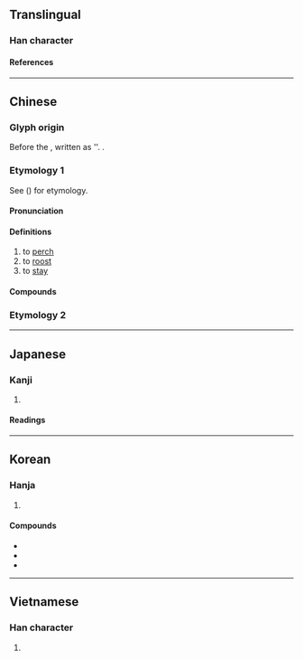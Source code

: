 {{also|栖}}
{{character info}}
==Translingual==

===Han character===
{{Han char|rn=75|rad=木|as=08|sn=12|four=45944|canj=DJLV|ids=⿰木妻}}

====References====
{{Han ref|kx=0534.170|dkj=14980|dj=0922.130|hdz=21229.060|uh=68F2}}

----

==Chinese==
{{zh-forms|s=栖}}

===Glyph origin===
{{Han etym}}
Before the {{w|Warring States Period}}, written as '{{zh-l|*西}}'. {{Han compound|木|妻|t1=tree|ls=psc|c1=s|c2=p}}.

===Etymology 1===
See {{och-l|西|tr=*s-nˤər}} ({{zh-ref|Baxter & Sagart, 2014}}) for etymology.

====Pronunciation====
{{zh-pron
|m=qī
|c=cai1
|mn=chhe/qz:soe
|mn_note=chhe - literary; soe - vernacular
|mc=y
|oc=y
|ma=
|cat=v
}}

====Definitions====
{{zh-hanzi}}

# to [[perch]]
# to [[roost]]
# to [[stay]]

====Compounds====
{{zh-der|偏棲|兩棲演員|兩棲|兩棲作戰|一枝棲|底棲生物|共棲|兩棲部隊|幽棲巖谷|山棲谷飲|依棲|孤棲|棲流所|棲梧食竹|梧棲|棲遲|棲所|棲霞|棲息地|棲息|盥耳山棲|棲託|枝棲|棲遁|棲屑|棲身|棲遑|棲止|棲宿|雙棲雙宿|羈棲|越鳥南棲|風餐水棲}}

===Etymology 2===
{{zh-see|栖||used in {{zh-l|*栖栖}}}}

----

==Japanese==

===Kanji===
{{ja-kanji|grade=|rs=木08}}

# {{rfdef|ja|sort=木08}}

====Readings====
{{ja-readings
|goon=さい
|kanon=せい
|kun=す-む
}}

----

==Korean==

===Hanja===
{{ko-hanja|[[깃]][[들이다|들일]]|서}}

# {{hanja form of|서|[[roost]]}}

====Compounds====
* {{ko-l|서식|[[habitation]]|棲息}}
* {{ko-l|서식지|{{q|ecology}} [[habitat]]|棲息地}}
* {{ko-l|양서류|[[amphibian]]s, [[amphibia]]|兩棲類}}

----

==Vietnamese==

===Han character===
{{vi-readings|rs=木08|reading=thê}}

# {{rfdef|vi|sort=木08}}
